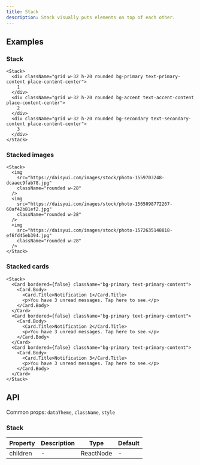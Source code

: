 ```yaml
---
title: Stack
description: Stack visually puts elements on top of each other.
---
```


## Examples

### Stack

```tsx live
<Stack>
  <div className="grid w-32 h-20 rounded bg-primary text-primary-content place-content-center">
    1
  </div>
  <div className="grid w-32 h-20 rounded bg-accent text-accent-content place-content-center">
    2
  </div>
  <div className="grid w-32 h-20 rounded bg-secondary text-secondary-content place-content-center">
    3
  </div>
</Stack>
```

### Stacked images

```tsx live
<Stack>
  <img
    src="https://daisyui.com/images/stock/photo-1559703248-dcaaec9fab78.jpg"
    className="rounded w-28"
  />
  <img
    src="https://daisyui.com/images/stock/photo-1565098772267-60af42b81ef2.jpg"
    className="rounded w-28"
  />
  <img
    src="https://daisyui.com/images/stock/photo-1572635148818-ef6fd45eb394.jpg"
    className="rounded w-28"
  />
</Stack>
```

### Stacked cards

```tsx live
<Stack>
  <Card bordered={false} className="bg-primary text-primary-content">
    <Card.Body>
      <Card.Title>Notification 1</Card.Title>
      <p>You have 3 unread messages. Tap here to see.</p>
    </Card.Body>
  </Card>
  <Card bordered={false} className="bg-primary text-primary-content">
    <Card.Body>
      <Card.Title>Notification 2</Card.Title>
      <p>You have 3 unread messages. Tap here to see.</p>
    </Card.Body>
  </Card>
  <Card bordered={false} className="bg-primary text-primary-content">
    <Card.Body>
      <Card.Title>Notification 3</Card.Title>
      <p>You have 3 unread messages. Tap here to see.</p>
    </Card.Body>
  </Card>
</Stack>
```

## API

Common props: `dataTheme`, `className`, `style`

### Stack

| Property | Description | Type      | Default |
| -------- | ----------- | --------- | ------- |
| children | -           | ReactNode | -       |
